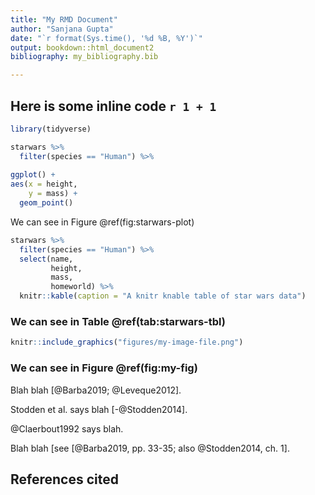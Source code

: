 ```yaml
---
title: "My RMD Document"
author: "Sanjana Gupta"
date: "`r format(Sys.time(), '%d %B, %Y')`"
output: bookdown::html_document2
bibliography: my_bibliography.bib

---
```


## Here is some inline code `r 1 + 1`

````r
library(tidyverse)

starwars %>%
  filter(species == "Human") %>%
  
ggplot() + 
aes(x = height, 
    y = mass) + 
  geom_point()
````

We can see in Figure  \@ref(fig:starwars-plot)


````r
starwars %>%
  filter(species == "Human") %>%
  select(name,
         height,
         mass,
         homeworld) %>%
  knitr::kable(caption = "A knitr knable table of star wars data")
````


### We can see in Table \@ref(tab:starwars-tbl)

```r

knitr::include_graphics("figures/my-image-file.png")

```

### We can see in Figure \@ref(fig:my-fig)

Blah blah [@Barba2019; @Leveque2012].

Stodden et al. says blah [-@Stodden2014].

@Claerbout1992 says blah.

Blah blah [see [@Barba2019, pp. 33-35; also @Stodden2014, ch. 1].

## References cited


